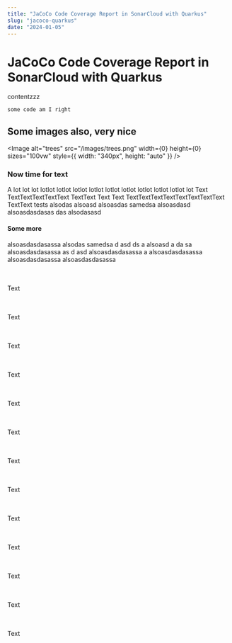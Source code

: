 ```yaml
---
title: "JaCoCo Code Coverage Report in SonarCloud with Quarkus"
slug: "jacoco-quarkus"
date: "2024-01-05"
---
```


# JaCoCo Code Coverage Report in SonarCloud with Quarkus

contentzzz

`some code am I right`

## Some images also, very nice

<Image alt="trees" src="/images/trees.png" width={0} height={0} sizes="100vw" style={{ width: "340px", height: "auto" }} />

### Now time for text

A lot lot lot lotlot lotlot lotlot lotlot lotlot lotlot lotlot lotlot lotlot lot Text TextTextTextTextText TextText
Text
Text
TextTextTextTextTextTextTextText TextText
tests
alsodas
alsoasd
alsoasdas
samedsa
alsoasdasd
alsoasdasdasas
das
alsodasasd

#### Some more

alsoasdasdasassa alsodas
samedsa d
asd
ds a
alsoasd a
da
sa alsoasdasdasassa
as
d
asd alsoasdasdasassa
a alsoasdasdasassa
alsoasdasdasassa
alsoasdasdasassa

<br></br>Text

<br></br>Text

<br></br>Text

<br></br>Text

<br></br>Text

<br></br>
Text

<br></br>Text

<br></br>Text

<br></br>Text

<br></br>Text

<br></br>Text

<br></br>Text

<br></br>Text

<br></br>
